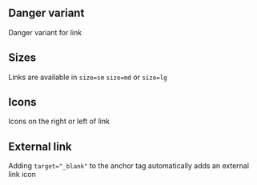 ## Danger variant 

Danger variant for link

<Canvas of={LinkStories.Variants}>
  <Story of={LinkStories.Variants} />
</Canvas>

## Sizes 

Links are available in `size=sm` `size=md` or `size=lg`

<Canvas of={LinkStories.Size}>
  <Story of={LinkStories.Size} />
</Canvas>

## Icons 

Icons on the right or left of link

<Canvas of={LinkStories.Icon}>
  <Story of={LinkStories.Icon} />
</Canvas>

## External link  

Adding `target="_blank"` to the anchor tag automatically adds an external link icon 

<Canvas of={LinkStories.ExternalLink}>
  <Story of={LinkStories.ExternalLink} />
</Canvas>
